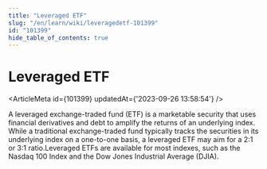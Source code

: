```yaml
---
title: "Leveraged ETF"
slug: "/en/learn/wiki/leveragedetf-101399"
id: "101399"
hide_table_of_contents: true
---
```



# Leveraged ETF

<ArticleMeta id={101399} updatedAt={'2023-09-26 13:58:54'} />
<div className='border-solid border-b border-t-0 my-4 border-[var(--ifm-color-gray-300)]' />

A leveraged exchange-traded fund (ETF) is a marketable security that uses financial derivatives and debt to amplify the returns of an underlying index. While a traditional exchange-traded fund typically tracks the securities in its underlying index on a one-to-one basis, a leveraged ETF may aim for a 2:1 or 3:1 ratio.Leveraged ETFs are available for most indexes, such as the Nasdaq 100 Index and the Dow Jones Industrial Average (DJIA).

